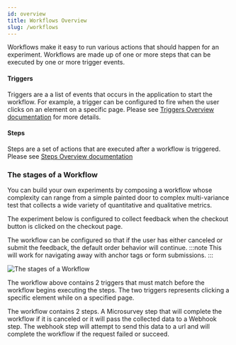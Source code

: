 ```yaml
---
id: overview
title: Workflows Overview
slug: /workflows
---
```


Workflows make it easy to run various actions that should happen for an experiment. Workflows are made up of one or more steps that can be executed by one or more trigger events.

#### Triggers

Triggers are a a list of events that occurs in the application to start the workflow. For example, a trigger can be configured to fire when the user clicks on an element on a specific page. Please see [Triggers Overview documentation](./workflows/triggers) for more details.

#### Steps

Steps are a set of actions that are executed after a workflow is triggered. Please see [Steps Overview documentation](./steps)

### The stages of a Workflow

You can build your own experiments by composing a workflow whose complexity can range from a simple painted door to complex multi-variance test that collects a wide variety of quantitative and qualitative metrics.

The experiment below is configured to collect feedback when the checkout button is clicked on the checkout page.

The workflow can be configured so that if the user has either canceled or submit the feedback, the default order behavior will continue.
:::note
This will work for navigating away with anchor tags or form submissions.
:::

![The stages of a Workflow](./images/workflow-example.png)

The workflow above contains 2 triggers that must match before the workflow begins executing the steps. The two triggers represents clicking a specific element while on a specified page.

The workflow contains 2 steps. A Microsurvey step that will complete the workflow if it is canceled or it will pass the collected data to a Webhook step. The webhook step will attempt to send this data to a url and will complete the workflow if the request failed or succeed.
